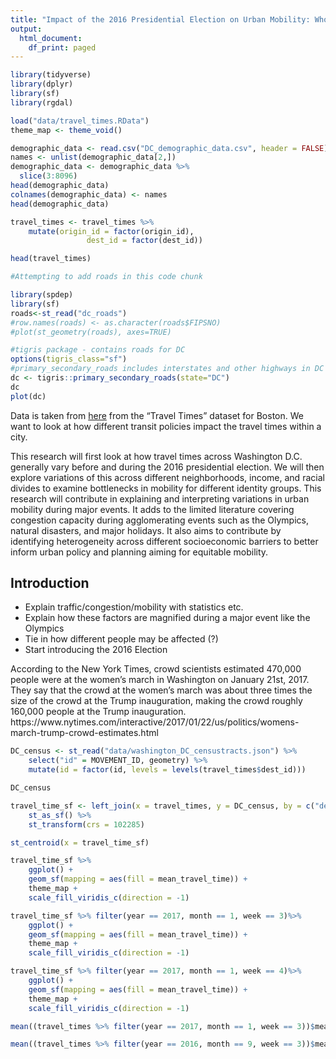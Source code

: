 ```yaml
---
title: "Impact of the 2016 Presidential Election on Urban Mobility: Who is Affected the Most?"
output:
  html_document:
    df_print: paged
---
```


```r
library(tidyverse)
library(dplyr)
library(sf)
library(rgdal)

load("data/travel_times.RData")
theme_map <- theme_void()

demographic_data <- read.csv("DC_demographic_data.csv", header = FALSE)
names <- unlist(demographic_data[2,])
demographic_data <- demographic_data %>% 
  slice(3:8096)
head(demographic_data)
colnames(demographic_data) <- names
head(demographic_data)

travel_times <- travel_times %>%
	mutate(origin_id = factor(origin_id),
				 dest_id = factor(dest_id))

head(travel_times)
```

```r
#Attempting to add roads in this code chunk

library(spdep)
library(sf)
roads<-st_read("dc_roads")
#row.names(roads) <- as.character(roads$FIPSNO)
#plot(st_geometry(roads), axes=TRUE)

#tigris package - contains roads for DC
options(tigris_class="sf")
#primary_secondary_roads includes interstates and other highways in DC
dc <- tigris::primary_secondary_roads(state="DC")
dc
plot(dc)
```

Data is taken from [here](https://movement.uber.com/?lang=en-US) from the "Travel Times" dataset for Boston. We want to look at how different transit policies impact the travel times within a city.

This research will first look at how travel times across Washington D.C. generally vary before and during the 2016 presidential election. We will then explore variations of this across different neighborhoods, income, and racial divides to examine bottlenecks in mobility for different identity groups. This research will contribute in explaining and interpreting variations in urban mobility during major events. It adds to the limited literature covering congestion capacity during agglomerating events such as the Olympics, natural disasters, and major holidays. It also aims to contribute by identifying heterogeneity across different socioeconomic barriers to better inform urban policy and planning aiming for equitable mobility.

## Introduction

* Explain traffic/congestion/mobility with statistics etc.
* Explain how these factors are magnified during a major event like the Olympics
* Tie in how different people may be affected (?)
* Start introducing the 2016 Election

According to the New York Times, crowd scientists estimated 470,000 people were at the women’s march in Washington on January 21st, 2017. They say that the crowd at the women’s march was about three times the size of the crowd at the Trump inauguration, making the crowd roughly 160,000 people at the Trump inauguration. 
https://www.nytimes.com/interactive/2017/01/22/us/politics/womens-march-trump-crowd-estimates.html

```r
DC_census <- st_read("data/washington_DC_censustracts.json") %>%
	select("id" = MOVEMENT_ID, geometry) %>%
	mutate(id = factor(id, levels = levels(travel_times$dest_id)))

DC_census

travel_time_sf <- left_join(x = travel_times, y = DC_census, by = c("dest_id" = "id")) %>%
	st_as_sf() %>%
	st_transform(crs = 102285) 

st_centroid(x = travel_time_sf)
```



```r
travel_time_sf %>%
	ggplot() +
	geom_sf(mapping = aes(fill = mean_travel_time)) +
	theme_map +
	scale_fill_viridis_c(direction = -1)
```

```r
travel_time_sf %>% filter(year == 2017, month == 1, week == 3)%>%
	ggplot() +
	geom_sf(mapping = aes(fill = mean_travel_time)) +
	theme_map +
	scale_fill_viridis_c(direction = -1)

travel_time_sf %>% filter(year == 2017, month == 1, week == 4)%>%
	ggplot() +
	geom_sf(mapping = aes(fill = mean_travel_time)) +
	theme_map +
	scale_fill_viridis_c(direction = -1)
```

```r
mean((travel_times %>% filter(year == 2017, month == 1, week == 3))$mean_travel_time)
```

```r
mean((travel_times %>% filter(year == 2016, month == 9, week == 3))$mean_travel_time)
```




